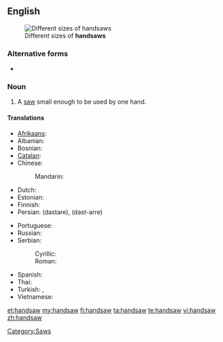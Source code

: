 ==English==
{{wikipedia|Hand saw}}
[[File:Pily platnice.jpg|thumb|Different sizes of '''handsaws''']]

===Alternative forms===
* {{onym|en|hand saw}}

===Noun===
{{en-noun}}

# A [[saw]] small enough to be used by one hand.

====Translations====
{{trans-top|saw small enough to be used by one hand}}
* [[Afrikaans]]: {{t|af|handsaag|xs=Afrikaans}}
* Albanian: {{t|sq|sharrë dore|xs=Albanian}}
* Bosnian: {{t-|bs|testera|f}}
* [[Catalan]]: {{t|ca|xerrac|m}}
* Chinese:
*: Mandarin: {{t|cmn|手锯|sc=Hani|tr=shǒu jù}}
* Dutch: {{t|nl|handzaag|f}}
* Estonian: {{t|et|käsisaag}}
* Finnish: {{t-|fi|käsisaha}}
* Persian: {{fa-Arab|[[دستره]]}} (dastare), {{fa-Arab|[[دست اره]]}} (dast-arre)
{{trans-mid}}
* Portuguese: {{t|pt|serrote|m}}
* Russian: {{t+|ru|ножовка|f|tr=nožóvka}}
* Serbian:
*: Cyrillic: {{t|sr|тестера|f}}
*: Roman: {{t|sr|testera|f}}
* Spanish: {{t+|es|serrucho|m}}
* Thai: {{t|th|ปื้น|tr=bpeuun}}
* Turkish: {{t+|tr|testere}}, {{t+|tr|destere}}
* Vietnamese: {{t|vi|cưa tay|xs=Vietnamese}}
{{trans-bottom}}

[[Category:Saws]]

[[et:handsaw]]
[[my:handsaw]]
[[fi:handsaw]]
[[ta:handsaw]]
[[te:handsaw]]
[[vi:handsaw]]
[[zh:handsaw]]